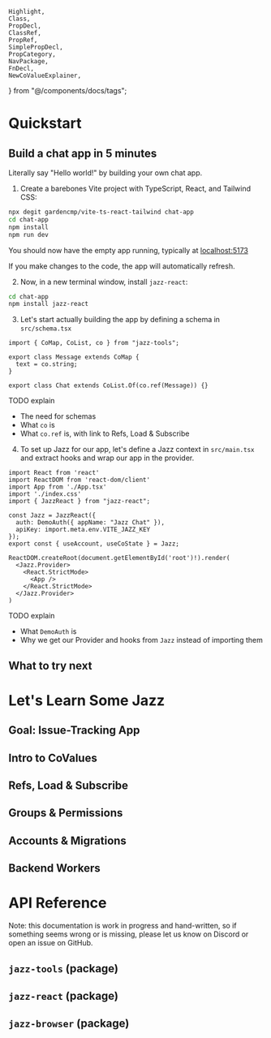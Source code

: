     Highlight,
    Class,
    PropDecl,
    ClassRef,
    PropRef,
    SimplePropDecl,
    PropCategory,
    NavPackage,
    FnDecl,
    NewCoValueExplainer,
} from "@/components/docs/tags";

<div className="hidden md:block bg-stone-100 dark:bg-stone-900 p-4 rounded-xl sticky overflow-y-scroll w-[14rem] h-[calc(100dvh-8rem)] -mb-[calc(100dvh-8rem)] top-[6rem] pr-6 mr-10 prose-sm prose-ul:pl-1 prose-ul:ml-1 prose-li:my-2 prose-li:leading-tight prose-ul:list-['-']">
    <DocNav />
</div>

<div className={["md:ml-[18rem] xl:-mr-[calc(50vw-40rem)]"].join(" ")}>

<h1 id="quickstart">Quickstart</h1>

<h2 id="build-a-chat-app">Build a chat app in 5 minutes</h2>

Literally say "Hello world!" by building your own chat app.

1. Create a barebones Vite project with TypeScript, React, and Tailwind CSS:

```bash
npx degit gardencmp/vite-ts-react-tailwind chat-app
cd chat-app
npm install
npm run dev
```

You should now have the empty app running, typically at [localhost:5173](http://localhost:5173)

If you make changes to the code, the app will automatically refresh.

2. Now, in a new terminal window, install `jazz-react`:

```bash
cd chat-app
npm install jazz-react
```

3. Let's start actually building the app by defining a schema in `src/schema.tsx`

```tsx
import { CoMap, CoList, co } from "jazz-tools";

export class Message extends CoMap {
  text = co.string;
}

export class Chat extends CoList.Of(co.ref(Message)) {}
```

TODO explain
- The need for schemas
- What `co` is
- What `co.ref` is, with link to Refs, Load & Subscribe

4. To set up Jazz for our app, let's define a Jazz context in `src/main.tsx` and extract hooks and wrap our app in the provider.

```tsx subtle=1,2,3,4,13,15,16,17,19
import React from 'react'
import ReactDOM from 'react-dom/client'
import App from './App.tsx'
import './index.css'
import { JazzReact } from "jazz-react";

const Jazz = JazzReact({
  auth: DemoAuth({ appName: "Jazz Chat" }),
  apiKey: import.meta.env.VITE_JAZZ_KEY
});
export const { useAccount, useCoState } = Jazz;

ReactDOM.createRoot(document.getElementById('root')!).render(
  <Jazz.Provider>
    <React.StrictMode>
      <App />
    </React.StrictMode>
  </Jazz.Provider>
)
```

TODO explain
- What `DemoAuth` is
- Why we get our Provider and hooks from `Jazz` instead of importing them

<h2 id="what-to-try-next">What to try next</h2>

<h1 id="guide">Let's Learn Some Jazz</h1>

<h2 id="guide-goal">Goal: Issue-Tracking App</h2>

<h2 id="intro-to-covalues">Intro to CoValues</h2>

<h2 id="refs-load-and-subscribe">Refs, Load & Subscribe</h2>

<h2 id="groups-and-permissions">Groups & Permissions</h2>

<h2 id="accounts-and-migrations">Accounts & Migrations</h2>

<h2 id="backend-workers">Backend Workers</h2>

# API Reference

Note: this documentation is work in progress and hand-written, so if something seems wrong or is missing, please let us know on Discord or open an issue on GitHub.

## `jazz-tools` (package)

<div class="not-prose">

<CoMapDocs />

<CoListDocs />

<CoStreamDocs />

</div>

## `jazz-react` (package)

## `jazz-browser` (package)

</div>